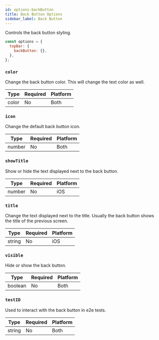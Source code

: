 ```yaml
---
id: options-backButton
title: Back Button Options
sidebar_label: Back Button
---
```


Controls the back button styling.

```js
const options = {
  topBar: {
    backButton: {},
  },
};
```

### `color`

Change the back button color. This will change the text color as well.

| Type  | Required | Platform |
| ----- | -------- | -------- |
| color | No       | Both     |

### `icon`

Change the default back button icon.

| Type   | Required | Platform |
| ------ | -------- | -------- |
| number | No       | Both     |

### `showTitle`

Show or hide the text displayed next to the back button.

| Type   | Required | Platform |
| ------ | -------- | -------- |
| number | No       | iOS      |

### `title`

Change the text displayed next to the title. Usually the back button shows the title of the previous screen.

| Type   | Required | Platform |
| ------ | -------- | -------- |
| string | No       | iOS      |

### `visible`

Hide or show the back button.

| Type    | Required | Platform |
| ------- | -------- | -------- |
| boolean | No       | Both     |

### `testID`

Used to interact with the back button in e2e tests.

| Type   | Required | Platform |
| ------ | -------- | -------- |
| string | No       | Both     |
